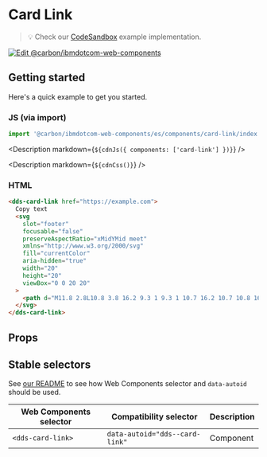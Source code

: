 




# Card Link

> 💡 Check our
> [CodeSandbox](https://githubbox.com/carbon-design-system/carbon-for-ibm-dotcom/tree/master/packages/web-components/examples/codesandbox/components/card-link)
> example implementation.

[![Edit @carbon/ibmdotcom-web-components](https://codesandbox.io/static/img/play-codesandbox.svg)](https://githubbox.com/carbon-design-system/carbon-for-ibm-dotcom/tree/master/packages/web-components/examples/codesandbox/components/card-link)

## Getting started

Here's a quick example to get you started.

### JS (via import)

```javascript
import '@carbon/ibmdotcom-web-components/es/components/card-link/index.js';
```

<Description markdown={`${cdnJs({ components: ['card-link'] })}`} />

<Description markdown={`${cdnCss()}`} />

### HTML

```html
<dds-card-link href="https://example.com">
  Copy text
  <svg
    slot="footer"
    focusable="false"
    preserveAspectRatio="xMidYMid meet"
    xmlns="http://www.w3.org/2000/svg"
    fill="currentColor"
    aria-hidden="true"
    width="20"
    height="20"
    viewBox="0 0 20 20"
  >
    <path d="M11.8 2.8L10.8 3.8 16.2 9.3 1 9.3 1 10.7 16.2 10.7 10.8 16.2 11.8 17.2 19 10z"></path>
  </svg>
</dds-card-link>
```

## Props

<Props of="dds-card-link" />

## Stable selectors

See [our README](https://github.com/carbon-design-system/carbon-for-ibm-dotcom/tree/master/packages/web-components#stable-selectors-for-analytics-and-integratione2e-testing-in-web-components) to see how Web Components selector and `data-autoid` should be used.

| Web Components selector | Compatibility selector         | Description |
| ----------------------- | ------------------------------ | ----------- |
| `<dds-card-link>`       | `data-autoid="dds--card-link"` | Component   |

<Description markdown={contributing} />
